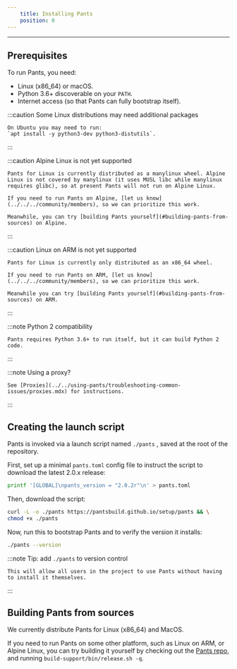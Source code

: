 ```yaml
---
    title: Installing Pants
    position: 0
---
```


---

## Prerequisites

To run Pants, you need:

- Linux (x86_64) or macOS.
- Python 3.6+ discoverable on your `PATH`.
- Internet access (so that Pants can fully bootstrap itself).

:::caution Some Linux distributions may need additional packages

```
On Ubuntu you may need to run:
`apt install -y python3-dev python3-distutils`.

```

:::

:::caution Alpine Linux is not yet supported

```
Pants for Linux is currently distributed as a manylinux wheel. Alpine Linux is not covered by manylinux (it uses MUSL libc while manylinux requires glibc), so at present Pants will not run on Alpine Linux.

If you need to run Pants on Alpine, [let us know](../../../community/members), so we can prioritize this work.

Meanwhile, you can try [building Pants yourself](#building-pants-from-sources) on Alpine.

```

:::

:::caution Linux on ARM is not yet supported

```
Pants for Linux is currently only distributed as an x86_64 wheel.

If you need to run Pants on ARM, [let us know](../../../community/members), so we can prioritize this work.

Meanwhile you can try [building Pants yourself](#building-pants-from-sources) on ARM.

```

:::

:::note Python 2 compatibility

```
Pants requires Python 3.6+ to run itself, but it can build Python 2 code.

```

:::

:::note Using a proxy?

```
See [Proxies](../../using-pants/troubleshooting-common-issues/proxies.mdx) for instructions.

```

:::

## Creating the launch script

Pants is invoked via a launch script named `./pants` , saved at the root of the repository.

First, set up a minimal `pants.toml` config file to instruct the script to download the latest 2.0.x release:

```bash
printf '[GLOBAL]\npants_version = "2.0.2r"\n' > pants.toml
```

Then, download the script:

```bash
curl -L -o ./pants https://pantsbuild.github.io/setup/pants && \
chmod +x ./pants
```

Now, run this to bootstrap Pants and to verify the version it installs:

```bash
./pants --version
```

:::note Tip: add `./pants` to version control

```
This will allow all users in the project to use Pants without having to install it themselves.

```

:::

## Building Pants from sources

We currently distribute Pants for Linux (x86_64) and MacOS.

If you need to run Pants on some other platform, such as Linux on ARM, or Alpine Linux, you can try building it yourself by checking out the [Pants repo](https://github.com/pantsbuild/pants), and running `build-support/bin/release.sh -q`.



